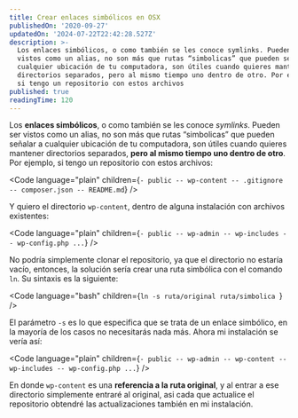 ```yaml
---
title: Crear enlaces simbólicos en OSX
publishedOn: '2020-09-27'
updatedOn: '2024-07-22T22:42:28.527Z'
description: >-
  Los enlaces simbólicos, o como también se les conoce symlinks. Pueden ser
  vistos como un alias, no son más que rutas “simbolicas” que pueden señalar a
  cualquier ubicación de tu computadora, son útiles cuando quieres mantener
  directorios separados, pero al mismo tiempo uno dentro de otro. Por ejemplo,
  si tengo un repositorio con estos archivos
published: true
readingTime: 120
---
```



Los **enlaces simbólicos**, o como también se les conoce _symlinks_. Pueden ser 
vistos como un alias, no son más que rutas “simbolicas” que pueden señalar a 
cualquier ubicación de tu computadora, son útiles cuando quieres mantener 
directorios separados, **pero al mismo tiempo uno dentro de otro**. Por ejemplo, 
si tengo un repositorio con estos archivos:

<Code
    language="plain"
    children={`- public
-- wp-content
-- .gitignore
-- composer.json
-- README.md`}
/>

Y quiero el directorio `wp-content`, dentro de alguna instalación con archivos existentes:

<Code
    language="plain"
    children={`- public
-- wp-admin
-- wp-includes
-- wp-config.php
...`}
/>

No podría simplemente clonar el repositorio, ya que el directorio no estaría 
vacío, entonces, la solución sería crear una ruta simbólica con el comando `ln`. 
Su sintaxis es la siguiente:

<Code
    language="bash"
    children={`ln -s ruta/original ruta/simbolica
`}
/>

El parámetro `-s` es lo que especifica que se trata de un enlace simbólico, 
en la mayoría de los casos no necesitarás nada más. Ahora mi instalación se 
vería así:

<Code
    language="plain"
    children={`- public
-- wp-admin
-- wp-content
-- wp-includes
-- wp-config.php
...`}
/>

En donde `wp-content` es una **referencia a la ruta original**, y al entrar a ese 
directorio simplemente entraré al original, asi cada que actualice el 
repositorio obtendré las actualizaciones también en mi instalación.
